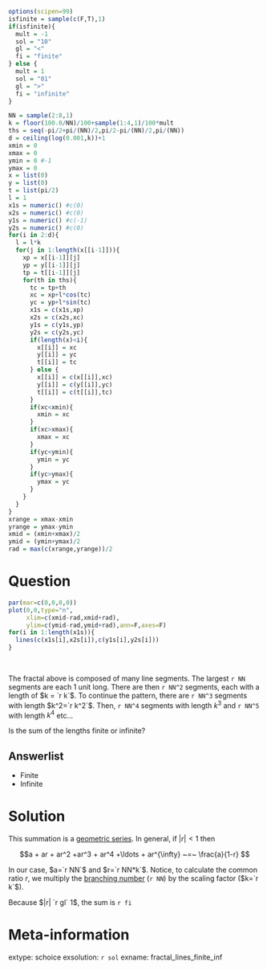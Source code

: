 ```r
options(scipen=99)
isfinite = sample(c(F,T),1)
if(isfinite){
  mult = -1
  sol = "10"
  gl = "<"
  fi = "finite"
} else {
  mult = 1
  sol = "01"
  gl = ">"
  fi = "infinite"
}

NN = sample(2:8,1)
k = floor(100.0/NN)/100+sample(1:4,1)/100*mult
ths = seq(-pi/2+pi/(NN)/2,pi/2-pi/(NN)/2,pi/(NN))
d = ceiling(log(0.001,k))+1
xmin = 0
xmax = 0
ymin = 0 #-1
ymax = 0
x = list(0)
y = list(0)
t = list(pi/2)
l = 1
x1s = numeric() #c(0)
x2s = numeric() #c(0)
y1s = numeric() #c(-1)
y2s = numeric() #c(0)
for(i in 2:d){
  l = l*k
  for(j in 1:length(x[[i-1]])){
    xp = x[[i-1]][j]
    yp = y[[i-1]][j]
    tp = t[[i-1]][j]
    for(th in ths){
      tc = tp+th
      xc = xp+l*cos(tc)
      yc = yp+l*sin(tc)
      x1s = c(x1s,xp)
      x2s = c(x2s,xc)
      y1s = c(y1s,yp)
      y2s = c(y2s,yc)
      if(length(x)<i){
        x[[i]] = xc
        y[[i]] = yc
        t[[i]] = tc
      } else {
        x[[i]] = c(x[[i]],xc)
        y[[i]] = c(y[[i]],yc)
        t[[i]] = c(t[[i]],tc)
      }
      if(xc<xmin){
        xmin = xc
      }
      if(xc>xmax){
        xmax = xc
      }
      if(yc<ymin){
        ymin = yc
      }
      if(yc>ymax){
        ymax = yc
      }
    }
  }
}
xrange = xmax-xmin
yrange = ymax-ymin
xmid = (xmin+xmax)/2
ymid = (ymin+ymax)/2
rad = max(c(xrange,yrange))/2
```

Question
========

```r
par(mar=c(0,0,0,0))
plot(0,0,type="n",
     xlim=c(xmid-rad,xmid+rad),
     ylim=c(ymid-rad,ymid+rad),ann=F,axes=F)
for(i in 1:length(x1s)){
  lines(c(x1s[i],x2s[i]),c(y1s[i],y2s[i]))
}
```
\

The fractal above is composed of many line segments. The largest `r NN` segments are each 1 unit long. There are then `r NN^2` segments, each with a length of $k = `r k`$. To continue the pattern, there are `r NN^3` segments with length $k^2=`r k^2`$. Then, `r NN^4` segments with length $k^3$ and `r NN^5` with length $k^4$ etc...

Is the sum of the lengths finite or infinite?

Answerlist
--------

* Finite
* Infinite

Solution
========

This summation is a [geometric series](https://en.wikipedia.org/wiki/Geometric_series). In general, if $|r|<1$ then

$$a + ar + ar^2 +ar^3 + ar^4 +\ldots + ar^{\infty} ~=~ \frac{a}{1-r} $$

In our case, $a=`r NN`$ and $r=`r NN*k`$. Notice, to calculate the common ratio $r$, we multiply the [branching number](https://en.wikipedia.org/wiki/Branching_factor) (`r NN`) by the scaling factor ($k=`r k`$).

Because $|r| `r gl` 1$, the sum is `r fi`

Meta-information
============
extype: schoice
exsolution: `r sol`
exname: fractal_lines_finite_inf
